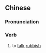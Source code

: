 {{also|乱说}}
==Chinese==
{{zh-forms|s=乱说}}

===Pronunciation===
{{zh-pron
|m=luànshuō
|c=lyun6 syut3
|cat=v
}}

===Verb===
{{zh-verb}}

# to [[talk]] [[rubbish]]